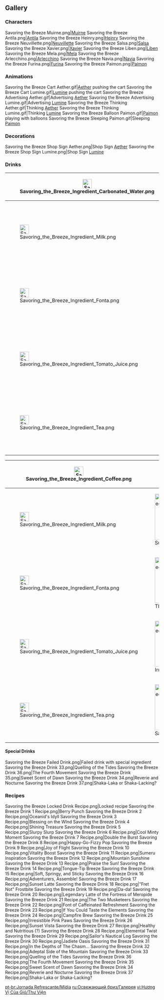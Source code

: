 {{Event Tabs}}
==Gallery==
===Characters===
<gallery>
Savoring the Breeze Muirne.png|[[Muirne]]
Savoring the Breeze Antila.png|[[Antila]]
Savoring the Breeze Heinry.png|[[Heinry]]
Savoring the Breeze Neuvillette.png|[[Neuvillette]]
Savoring the Breeze Salsa.png|[[Salsa]]
Savoring the Breeze Xavier.png|[[Xavier]]
Savoring the Breeze Liben.png|[[Liben]]
Savoring the Breeze Mela.png|[[Mela]]
Savoring the Breeze Arlecchino.png|[[Arlecchino]]
Savoring the Breeze Navia.png|[[Navia]]
Savoring the Breeze Furina.png|[[Furina]]
Savoring the Breeze Paimon.png|[[Paimon]]
</gallery>

===Animations===
<gallery>
Savoring the Breeze Cart Aether.gif|[[Aether]] pushing the cart
Savoring the Breeze Cart Lumine.gif|[[Lumine]] pushing the cart
Savoring the Breeze Advertising Aether.gif|Advertising [[Aether]]
Savoring the Breeze Advertising Lumine.gif|Advertising [[Lumine]]
Savoring the Breeze Thinking Aether.gif|Thinking [[Aether]]
Savoring the Breeze Thinking Lumine.gif|Thinking [[Lumine]]
Savoring the Breeze Balloon Paimon.gif|[[Paimon]] playing with balloons
Savoring the Breeze Sleeping Paimon.gif|Sleeping [[Paimon]]
</gallery>

===Decorations===
<gallery>
Savoring the Breeze Shop Sign Aether.png|Shop Sign [[Aether]]
Savoring the Breeze Shop Sign Lumine.png|Shop Sign [[Lumine]]
</gallery>

===Drinks===
{| class="wikitable" style="text-align:center; font-size:12px; width:100%"
! width=8%  | [[File:Savoring the Breeze Ingredient Carbonated Water.png|30px]]
! width=23% | [[File:Savoring the Breeze Ingredient Fruit.png|30px]]
! width=23% | [[File:Savoring the Breeze Ingredient Mint.png|30px]]
! width=23% | [[File:Savoring the Breeze Ingredient Slime Concentrate.png|30px]]
! width=23% | [[File:Savoring the Breeze Ingredient Whopperflower Nectar.png|30px]]
|-
! [[File:Savoring the Breeze Ingredient Milk.png|30px]]
| [[File:Savoring the Breeze Drink 1.png|150px]]<br>Berry Punch
| [[File:Savoring the Breeze Drink 2.png|150px]]<br>Oceanid's Idyll
| [[File:Savoring the Breeze Drink 3.png|150px]]<br>Blessing on the WInd
| [[File:Savoring the Breeze Drink 4.png|150px]]<br>Shining Treasure
|-
! [[File:Savoring the Breeze Ingredient Fonta.png|30px]]
| [[File:Savoring the Breeze Drink 5.png|150px]]<br>Slurpy Slurp
| [[File:Savoring the Breeze Drink 6.png|150px]]<br>Cool Minty Moment
| [[File:Savoring the Breeze Drink 7.png|150px]]<br>Double the Burst
| [[File:Savoring the Breeze Drink 8.png|150px]]<br>Happy-Go-Fizzy Pop
|-
! [[File:Savoring the Breeze Ingredient Tomato Juice.png|30px]]
| [[File:Savoring the Breeze Drink 9.png|150px]]<br>Joy of Flight
| [[File:Savoring the Breeze Drink 10.png|150px]]<br>Vitality Boost
| [[File:Savoring the Breeze Drink 11.png|150px]]<br>Sumeru Inspiration
| [[File:Savoring the Breeze Drink 12.png|150px]]<br>Mountain Sunshine
|-
! [[File:Savoring the Breeze Ingredient Tea.png|30px]]
| [[File:Savoring the Breeze Drink 13.png|150px]]<br>Praise the Sun!
| [[File:Savoring the Breeze Drink 14.png|150px]]<br>Tongue-Tip Breeze
| [[File:Savoring the Breeze Drink 15.png|150px]]<br>Soft, Springy, and Sticky
| [[File:Savoring the Breeze Drink 16.png|150px]]<br>Adventurers, Assemble!
|}
{| class="wikitable" style="text-align:center; font-size:12px; width:100%"
! width=8%  | [[File:Savoring the Breeze Ingredient Coffee.png|30px]]
! width=23% | [[File:Savoring the Breeze Ingredient Fruit.png|30px]]
! width=23% | [[File:Savoring the Breeze Ingredient Mint.png|30px]]
! width=23% | [[File:Savoring the Breeze Ingredient Slime Concentrate.png|30px]]
! width=23% | [[File:Savoring the Breeze Ingredient Whopperflower Nectar.png|30px]]
|-
! [[File:Savoring the Breeze Ingredient Milk.png|30px]]
| [[File:Savoring the Breeze Drink 17.png|150px]]<br>Sunset Latte
| [[File:Savoring the Breeze Drink 18.png|150px]]<br>"Fret Not" Frostbite
| [[File:Savoring the Breeze Drink 19.png|150px]]<br>Da-da!
| [[File:Savoring the Breeze Drink 20.png|150px]]<br>Legendary Latte of the Fortress of Meropide
|-
! [[File:Savoring the Breeze Ingredient Fonta.png|30px]]
| [[File:Savoring the Breeze Drink 21.png|150px]]<br>The Two Musketeers
| [[File:Savoring the Breeze Drink 22.png|150px]]<br>Font of Caffeinated Refreshment
| [[File:Savoring the Breeze Drink 23.png|150px]]<br>If You Could Taste the Elements
| [[File:Savoring the Breeze Drink 24.png|150px]]<br>Campfire Brew
|-
! [[File:Savoring the Breeze Ingredient Tomato Juice.png|30px]]
| [[File:Savoring the Breeze Drink 25.png|150px]]<br>Irresistible Pink Paws
| [[File:Savoring the Breeze Drink 26.png|150px]]<br>Sunset Vista
| [[File:Savoring the Breeze Drink 27.png|150px]]<br>Healthy and Nutritious (?)
| [[File:Savoring the Breeze Drink 28.png|150px]]<br>Elemental Twist
|-
! [[File:Savoring the Breeze Ingredient Tea.png|30px]]
| [[File:Savoring the Breeze Drink 29.png|150px]]<br>Sailor's Nautical Log
| [[File:Savoring the Breeze Drink 30.png|150px]]<br>Jadiete Oasis
| [[File:Savoring the Breeze Drink 31.png|150px]]<br>In the Depths of The Chasm...
| [[File:Savoring the Breeze Drink 32.png|150px]]<br>Adeptal Side of the Mountain
|}

====Special Drinks====
<gallery>
Savoring the Breeze Failed Drink.png|Failed drink with special ingredient
Savoring the Breeze Drink 33.png|Quelling of the Tides
Savoring the Breeze Drink 36.png|The Fourth Movement
Savoring the Breeze Drink 35.png|Sweet Scent of Dawn
Savoring the Breeze Drink 34.png|Reverie and Nocturne
Savoring the Breeze Drink 37.png|Shaka-Laka or Shaka-Lacking?
</gallery>

===Recipes===
<gallery>
Savoring the Breeze Locked Drink Recipe.png|Locked recipe
Savoring the Breeze Drink 1 Recipe.png|Berry Punch
Savoring the Breeze Drink 2 Recipe.png|Oceanid's Idyll
Savoring the Breeze Drink 3 Recipe.png|Blessing on the WInd
Savoring the Breeze Drink 4 Recipe.png|Shining Treasure
Savoring the Breeze Drink 5 Recipe.png|Slurpy Slurp
Savoring the Breeze Drink 6 Recipe.png|Cool Minty Moment
Savoring the Breeze Drink 7 Recipe.png|Double the Burst
Savoring the Breeze Drink 8 Recipe.png|Happy-Go-Fizzy Pop
Savoring the Breeze Drink 9 Recipe.png|Joy of Flight
Savoring the Breeze Drink 10 Recipe.png|Vitality Boost
Savoring the Breeze Drink 11 Recipe.png|Sumeru Inspiration
Savoring the Breeze Drink 12 Recipe.png|Mountain Sunshine
Savoring the Breeze Drink 13 Recipe.png|Praise the Sun!
Savoring the Breeze Drink 14 Recipe.png|Tongue-Tip Breeze
Savoring the Breeze Drink 15 Recipe.png|Soft, Springy, and Sticky
Savoring the Breeze Drink 16 Recipe.png|Adventurers, Assemble!
Savoring the Breeze Drink 17 Recipe.png|Sunset Latte
Savoring the Breeze Drink 18 Recipe.png|"Fret Not" Frostbite
Savoring the Breeze Drink 19 Recipe.png|Da-da!
Savoring the Breeze Drink 20 Recipe.png|Legendary Latte of the Fortress of Meropide
Savoring the Breeze Drink 21 Recipe.png|The Two Musketeers
Savoring the Breeze Drink 22 Recipe.png|Font of Caffeinated Refreshment
Savoring the Breeze Drink 23 Recipe.png|If You Could Taste the Elements
Savoring the Breeze Drink 24 Recipe.png|Campfire Brew
Savoring the Breeze Drink 25 Recipe.png|Irresistible Pink Paws
Savoring the Breeze Drink 26 Recipe.png|Sunset Vista
Savoring the Breeze Drink 27 Recipe.png|Healthy and Nutritious (?)
Savoring the Breeze Drink 28 Recipe.png|Elemental Twist
Savoring the Breeze Drink 29 Recipe.png|Sailor's Nautical Log
Savoring the Breeze Drink 30 Recipe.png|Jadiete Oasis
Savoring the Breeze Drink 31 Recipe.png|In the Depths of The Chasm...
Savoring the Breeze Drink 32 Recipe.png|Adeptal Side of the Mountain
Savoring the Breeze Drink 33 Recipe.png|Quelling of the Tides
Savoring the Breeze Drink 36 Recipe.png|The Fourth Movement
Savoring the Breeze Drink 35 Recipe.png|Sweet Scent of Dawn
Savoring the Breeze Drink 34 Recipe.png|Reverie and Nocturne
Savoring the Breeze Drink 37 Recipe.png|Shaka-Laka or Shaka-Lacking?
</gallery>

[[pt-br:Jornada Refrescante/Mídia]]
[[ru:Освежающий бриз/Галерея]]
[[vi:Hương Vị Của Gió/Thư Viện]]